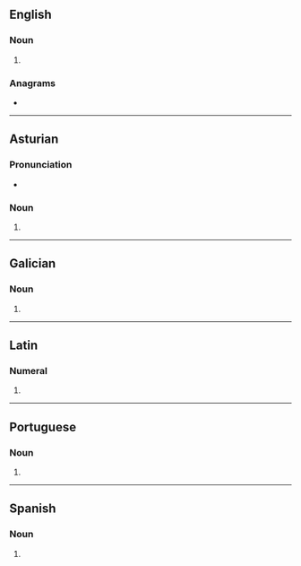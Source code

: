 ==English==

===Noun===
{{head|en|noun form}}

# {{plural of|en|primo}}

===Anagrams===
* {{anagrams|en|a=imoprs|impros|porism}}

----

==Asturian==

===Pronunciation===
* {{IPA|ast|[ˈpɾimos]}}

===Noun===
{{head|ast|noun form|g=m-p}}

# {{plural of|ast|primu}}

----

==Galician==

===Noun===
{{head|gl|noun form|g=m-p}}

# {{plural of|gl|primo}}

----

==Latin==

===Numeral===
{{la-num-form|prīmōs}}

# {{inflection of|la|prīmus||acc|m|p}}

----

==Portuguese==

===Noun===
{{head|pt|noun form}}

# {{plural of|pt|primo}}

----

==Spanish==

===Noun===
{{head|es|noun form|g=m-p}}

# {{plural of|es|primo}}